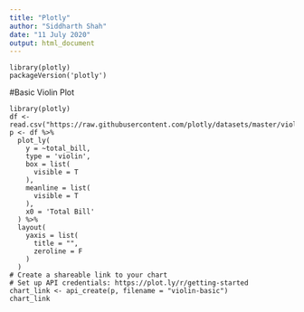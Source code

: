 ---
title: "Plotly"
author: "Siddharth Shah"
date: "11 July 2020"
output: html_document
---
```
library(plotly)
packageVersion('plotly')
```
#Basic Violin Plot

```
library(plotly)
df <- read.csv("https://raw.githubusercontent.com/plotly/datasets/master/violin_data.csv")
p <- df %>%
  plot_ly(
    y = ~total_bill,
    type = 'violin',
    box = list(
      visible = T
    ),
    meanline = list(
      visible = T
    ),
    x0 = 'Total Bill'
  ) %>% 
  layout(
    yaxis = list(
      title = "",
      zeroline = F
    )
  )
# Create a shareable link to your chart
# Set up API credentials: https://plot.ly/r/getting-started
chart_link <- api_create(p, filename = "violin-basic")
chart_link
```